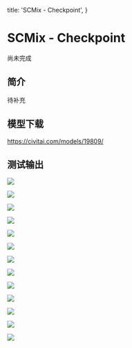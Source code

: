   title: 'SCMix - Checkpoint',
}


# SCMix - Checkpoint

<Note>
  尚未完成
</Note>


## 简介

<Note>
  待补充
</Note>


## 模型下载

https://civitai.com/models/19809/



## 测试输出

![](/assets/scmix/sc-01.jpg)

![](/assets/scmix/sc-02.jpg)

![](/assets/scmix/sc-03.jpg)

![](/assets/scmix/sc-04.jpg)

![](/assets/scmix/sc-05.jpg)

![](/assets/scmix/sc-06.jpg)

![](/assets/scmix/sc-07.jpg)

![](/assets/scmix/sc-08.jpg)

![](/assets/scmix/sc-09.jpg)

![](/assets/scmix/sc-10.jpg)

![](/assets/scmix/sc-11.jpg)

![](/assets/scmix/sc-12.jpg)

![](/assets/scmix/sc-13.jpg)
